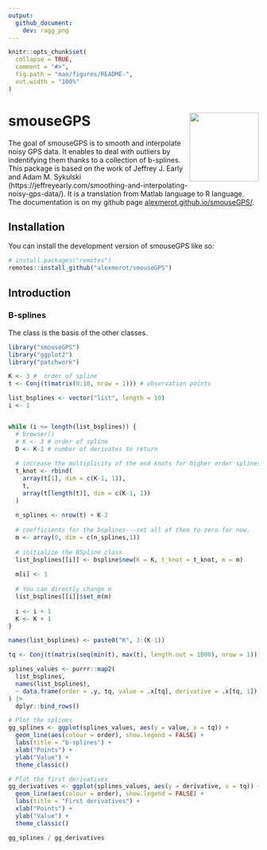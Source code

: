 ```yaml
---
output: 
  github_document:
    dev: ragg_png
---
```


<!-- README.md is generated from README.Rmd. Please edit that file -->

```r
knitr::opts_chunk$set(
  collapse = TRUE,
  comment = "#>",
  fig.path = "man/figures/README-",
  out.width = "100%"
)
```

<!-- badges: start -->

# smouseGPS <img src="man/figures/logo.png" align="right" height="139"/>

<!-- badges: end -->

The goal of smouseGPS is to smooth and interpolate noisy GPS data. It enables to
deal with outliers by indentifying them thanks to a collection of b-splines. 
This package is based on the work of Jeffrey J. Early and Adam M. Sykulski
(https://jeffreyearly.com/smoothing-and-interpolating-noisy-gps-data/).
It is a translation from Matlab language to R language. The documentation is
on my github page [alexmerot.github.io/smouseGPS/](https://alexmerot.github.io/smouseGPS/).

## Installation

You can install the development version of smouseGPS like so:

``` r
# install.packages("remotes")
remotes::install_github("alexmerot/smouseGPS")
```

## Introduction

### B-splines

The class \code{bspline} is the basis of the other classes. 

```r
library("smouseGPS")
library("ggplot2")
library("patchwork")

K <- 3 #  order of spline
t <- Conj(t(matrix(0:10, nrow = 1))) # observation points

list_bsplines <- vector("list", length = 10)
i <- 1


while (i <= length(list_bsplines)) {
  # browser()
  # K <- 3 # order of spline
  D <- K-1 # number of derivates to return
  
  # increase the multiplicity of the end knots for higher order splines
  t_knot <- rbind(
    array(t[1], dim = c(K-1, 1)),
    t,
    array(t[length(t)], dim = c(K-1, 1))
  )
  
  n_splines <- nrow(t) + K-2
  
  # coefficients for the bsplines---set all of them to zero for now.
  m <- array(0, dim = c(n_splines,1))
  
  # initialize the BSpline class
  list_bsplines[[i]] <- bspline$new(K = K, t_knot = t_knot, m = m)
  
  m[i] <- 1
  
  # You can directly change m
  list_bsplines[[i]]$set_m(m)
  
  i <- i + 1
  K <- K + 1
}

names(list_bsplines) <- paste0("K", 3:(K-1))

tq <- Conj(t(matrix(seq(min(t), max(t), length.out = 1000), nrow = 1)))

splines_values <- purrr::map2(
  list_bsplines,
  names(list_bsplines),
  ~ data.frame(order = .y, tq, value = .x[tq], derivative = .x[tq, 1])
) |> 
  dplyr::bind_rows()

# Plot the splines
gg_splines <- ggplot(splines_values, aes(y = value, x = tq)) +
  geom_line(aes(colour = order), show.legend = FALSE) +
  labs(title = "b-splines") +
  xlab("Points") +
  ylab("Value") +
  theme_classic() 

# Plot the first derivatives
gg_derivatives <- ggplot(splines_values, aes(y = derivative, x = tq)) +
  geom_line(aes(colour = order), show.legend = FALSE) +
  labs(title = "First derivatives") +
  xlab("Points") +
  ylab("Value") +
  theme_classic()
```

```r
gg_splines / gg_derivatives
```


